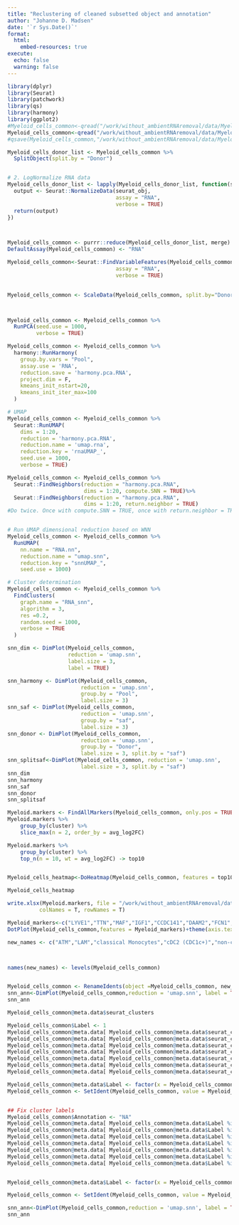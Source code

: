 ```yaml
---
title: "Reclustering of cleaned subsetted object and annotation"
author: "Johanne D. Madsen"
date: '`r Sys.Date()`'
format:
  html:
    embed-resources: true
execute: 
  echo: false
  warning: false
---
```


```r

library(dplyr)
library(Seurat)
library(patchwork)
library(qs)
library(harmony)
library(ggplot2)
#Myeloid_cells_common<-qread("/work/without_ambientRNAremoval/data/Myeloid_cells_common_clean.qs")
Myeloid_cells_common<-qread("/work/without_ambientRNAremoval/data/Myeloid_cells_common_Annotated.qs")
#qsave(Myeloid_cells_common,"/work/without_ambientRNAremoval/data/Myeloid_cells_common_Annotated.qs")
```

```r

Myeloid_cells_donor_list <- Myeloid_cells_common %>%
  SplitObject(split.by = "Donor")


# 2. LogNormalize RNA data
Myeloid_cells_donor_list <- lapply(Myeloid_cells_donor_list, function(seurat_obj){
  output <- Seurat::NormalizeData(seurat_obj,
                                  assay = "RNA",
                                  verbose = TRUE)
  return(output)
})



Myeloid_cells_common <- purrr::reduce(Myeloid_cells_donor_list, merge)
DefaultAssay(Myeloid_cells_common) <- "RNA"

Myeloid_cells_common<-Seurat::FindVariableFeatures(Myeloid_cells_common,
                                  assay = "RNA",
                                  verbose = TRUE)

 
Myeloid_cells_common <- ScaleData(Myeloid_cells_common, split.by="Donor")



Myeloid_cells_common <- Myeloid_cells_common %>%
  RunPCA(seed.use = 1000,
         verbose = TRUE)
```


```r
Myeloid_cells_common <- Myeloid_cells_common %>%
  harmony::RunHarmony(
    group.by.vars = "Pool",
    assay.use = 'RNA',
    reduction.save = 'harmony.pca.RNA',
    project.dim = F,
    kmeans_init_nstart=20,
    kmeans_init_iter_max=100
  )

# UMAP
Myeloid_cells_common <- Myeloid_cells_common %>%
  Seurat::RunUMAP(
    dims = 1:20,
    reduction = 'harmony.pca.RNA',
    reduction.name = 'umap.rna',
    reduction.key = 'rnaUMAP_',
    seed.use = 1000,
    verbose = TRUE)

```

```r
Myeloid_cells_common <- Myeloid_cells_common %>%
  Seurat::FindNeighbors(reduction = "harmony.pca.RNA",
                        dims = 1:20, compute.SNN = TRUE)%>% 
  Seurat::FindNeighbors(reduction = "harmony.pca.RNA",
                        dims = 1:20, return.neighbor = TRUE)
#Do twice. Once with compute.SNN = TRUE, once with return.neighbor = TRUE. Can't run both


# Run UMAP dimensional reduction based on WNN
Myeloid_cells_common <- Myeloid_cells_common %>%
  RunUMAP(
    nn.name = "RNA.nn",
    reduction.name = "umap.snn",
    reduction.key = "snnUMAP_",
    seed.use = 1000)

# Cluster determination
Myeloid_cells_common <- Myeloid_cells_common %>%
  FindClusters(
    graph.name = "RNA_snn",
    algorithm = 3,
    res =0.2,
    random.seed = 1000,
    verbose = TRUE
  )

```


```r


snn_dim <- DimPlot(Myeloid_cells_common,
                   reduction = 'umap.snn',
                   label.size = 3,
                   label = TRUE)

snn_harmony <- DimPlot(Myeloid_cells_common,
                       reduction = 'umap.snn',
                       group.by = "Pool",
                       label.size = 3)
snn_saf <- DimPlot(Myeloid_cells_common,
                       reduction = 'umap.snn',
                       group.by = "saf",
                       label.size = 3)
snn_donor <- DimPlot(Myeloid_cells_common,
                       reduction = 'umap.snn',
                       group.by = "Donor",
                       label.size = 3, split.by = "saf")
snn_splitsaf<-DimPlot(Myeloid_cells_common, reduction = 'umap.snn',
                       label.size = 3, split.by = "saf")
snn_dim 
snn_harmony
snn_saf
snn_donor
snn_splitsaf

```


```r
Myeloid.markers <- FindAllMarkers(Myeloid_cells_common, only.pos = TRUE, min.pct = 0.25, logfc.threshold = 0.25)
Myeloid.markers %>%
    group_by(cluster) %>%
    slice_max(n = 2, order_by = avg_log2FC)

Myeloid.markers %>%
    group_by(cluster) %>%
    top_n(n = 10, wt = avg_log2FC) -> top10


Myeloid_cells_heatmap<-DoHeatmap(Myeloid_cells_common, features = top10$gene) + NoLegend()

Myeloid_cells_heatmap

write.xlsx(Myeloid.markers, file = "/work/without_ambientRNAremoval/data/DElists/MyeloidMarkers.xlsx",
          colNames = T, rowNames = T)
```


```r
Myeloid_markers<-c("LYVE1","TTN","MAF","IGF1","CCDC141","DAAM2","FCN1","VCAN","SORL1","CLEC12A","SPP1","TIMP3","TREM2","LPL","CYP27A1","APOE","ITGA3","APOC1","FTL","CFD","TMSB4X","ACTG1" ,"CD1C","FCER1A","CD2","IL1R2","CX3CR1","SYTL1","TCF7L2","SPN","LAMP3","CCR7","ADAM12","BICDL1","CLNK","NCALD","CLEC9A","KCND3","CLEC4C","PACSIN1","MZB1","GZMB") 
DotPlot(Myeloid_cells_common,features = Myeloid_markers)+theme(axis.text.x = element_text(angle = 45, vjust = 1, hjust=1))
```


```r
new_names <- c("ATM","LAM","classical Monocytes","cDC2 (CDC1c+)","non-classical Monocytes", "cDC1","cDC2 (CCR7+)")



names(new_names) <- levels(Myeloid_cells_common)


Myeloid_cells_common <- RenameIdents(object =Myeloid_cells_common, new_names)
snn_ann<-DimPlot(Myeloid_cells_common,reduction = 'umap.snn', label = TRUE) + NoLegend()
snn_ann

```


```r
Myeloid_cells_common@meta.data$seurat_clusters

Myeloid_cells_common$Label <- 1
Myeloid_cells_common@meta.data[ Myeloid_cells_common@meta.data$seurat_clusters == "0","Label"] <- 1 
Myeloid_cells_common@meta.data[ Myeloid_cells_common@meta.data$seurat_clusters == "1","Label"] <- 2
Myeloid_cells_common@meta.data[ Myeloid_cells_common@meta.data$seurat_clusters == "2","Label"] <- 3
Myeloid_cells_common@meta.data[ Myeloid_cells_common@meta.data$seurat_clusters == "3","Label"] <- 4
Myeloid_cells_common@meta.data[ Myeloid_cells_common@meta.data$seurat_clusters == "4","Label"] <- 5
Myeloid_cells_common@meta.data[ Myeloid_cells_common@meta.data$seurat_clusters == "5","Label"] <- 6 
Myeloid_cells_common@meta.data[ Myeloid_cells_common@meta.data$seurat_clusters == "6","Label"] <- 7

Myeloid_cells_common@meta.data$Label <- factor(x = Myeloid_cells_common$Label, levels = c("1", "2", "3", "4","5","6","7"))
Myeloid_cells_common <- SetIdent(Myeloid_cells_common, value = Myeloid_cells_common$Label) #Sets the identity class value for cells


## Fix cluster labels
Myeloid_cells_common$Annotation <- "NA"
Myeloid_cells_common@meta.data[ Myeloid_cells_common@meta.data$Label %in% 1,"Annotation"] <- "ATM" 
Myeloid_cells_common@meta.data[ Myeloid_cells_common@meta.data$Label %in% 2,"Annotation"] <- "LAM"
Myeloid_cells_common@meta.data[ Myeloid_cells_common@meta.data$Label %in% 3,"Annotation"] <- "classical Monocytes"
Myeloid_cells_common@meta.data[ Myeloid_cells_common@meta.data$Label %in% 4,"Annotation"] <- "cDC2 (CDC1c+)"
Myeloid_cells_common@meta.data[ Myeloid_cells_common@meta.data$Label %in% 5,"Annotation"] <- "non-classical Monocytes"
Myeloid_cells_common@meta.data[ Myeloid_cells_common@meta.data$Label %in% 6,"Annotation"] <- "cDC1"
Myeloid_cells_common@meta.data[ Myeloid_cells_common@meta.data$Label %in% 7,"Annotation"] <- "cDC2 (CCR7+)"


Myeloid_cells_common@meta.data$Label <- factor(x = Myeloid_cells_common$Label, levels = c("ATM","LAM","classical Monocytes","cDC2 (CDC1c+)","non-classical Monocytes", "cDC1","cDC2 (CCR7+)"))

Myeloid_cells_common <- SetIdent(Myeloid_cells_common, value = Myeloid_cells_common$Annotation) #Sets the identity class value for cells

snn_ann<-DimPlot(Myeloid_cells_common,reduction = 'umap.snn', label = TRUE) + NoLegend()
snn_ann


```







